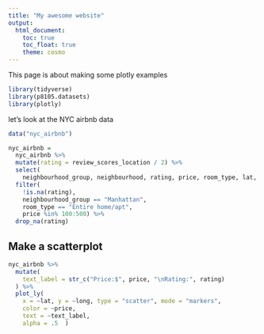 ```yaml
---
title: "My awesome website"
output: 
  html_document:
    toc: true
    toc_float: true
    theme: cosmo
---
```

This page is about making some plotly examples

```r
library(tidyverse)
library(p8105.datasets)
library(plotly)
```

let's look at the NYC airbnb data
```r
data("nyc_airbnb")

nyc_airbnb = 
  nyc_airbnb %>% 
  mutate(rating = review_scores_location / 2) %>%
  select(
    neighbourhood_group, neighbourhood, rating, price, room_type, lat, long) %>%
  filter(
    !is.na(rating), 
    neighbourhood_group == "Manhattan",
    room_type == "Entire home/apt",
    price %in% 100:500) %>% 
  drop_na(rating)
```


## Make a scatterplot

```r
nyc_airbnb %>% 
  mutate(
    text_label = str_c("Price:$", price, "\nRating:", rating)
  ) %>% 
  plot_ly(
    x = ~lat, y = ~long, type = "scatter", mode = "markers",
    color = ~price,
    text = ~text_label,
    alpha = .5  )
```




